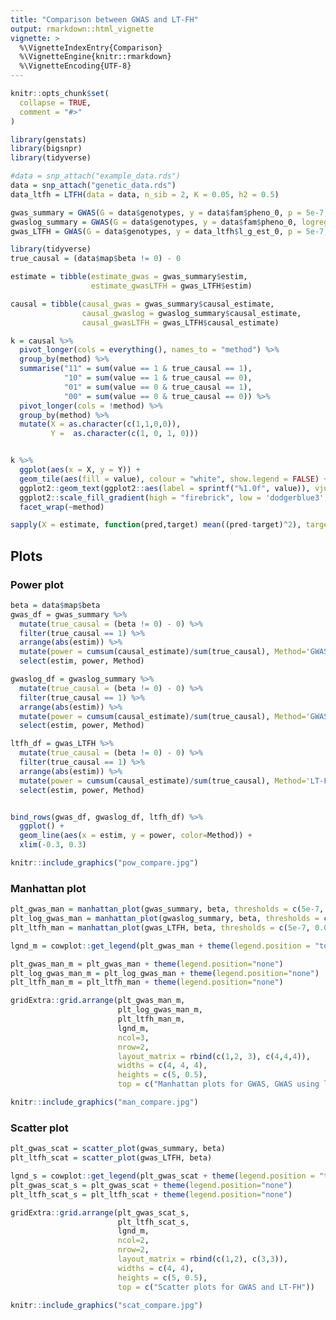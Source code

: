 ```yaml
---
title: "Comparison between GWAS and LT-FH"
output: rmarkdown::html_vignette
vignette: >
  %\VignetteIndexEntry{Comparison}
  %\VignetteEngine{knitr::rmarkdown}
  %\VignetteEncoding{UTF-8}
---
```


```r
knitr::opts_chunk$set(
  collapse = TRUE,
  comment = "#>"
)
```

```r
library(genstats)
library(bigsnpr)
library(tidyverse)
```


```r
#data = snp_attach("example_data.rds")
data = snp_attach("genetic_data.rds")
data_ltfh = LTFH(data = data, n_sib = 2, K = 0.05, h2 = 0.5)
```

```r
gwas_summary = GWAS(G = data$genotypes, y = data$fam$pheno_0, p = 5e-7, ncores = 3)
gwaslog_summary = GWAS(G = data$genotypes, y = data$fam$pheno_0, logreg = TRUE, p = 5e-7, ncores = 3)
gwas_LTFH = GWAS(G = data$genotypes, y = data_ltfh$l_g_est_0, p = 5e-7, ncores = 3)
```


```r
library(tidyverse)
true_causal = (data$map$beta != 0) - 0

estimate = tibble(estimate_gwas = gwas_summary$estim, 
                  estimate_gwasLTFH = gwas_LTFH$estim)

causal = tibble(causal_gwas = gwas_summary$causal_estimate, 
                causal_gwaslog = gwaslog_summary$causal_estimate,
                causal_gwasLTFH = gwas_LTFH$causal_estimate)

k = causal %>% 
  pivot_longer(cols = everything(), names_to = "method") %>% 
  group_by(method) %>% 
  summarise("11" = sum(value == 1 & true_causal == 1),
            "10" = sum(value == 1 & true_causal == 0),                                                
            "01" = sum(value == 0 & true_causal == 1),                                                
            "00" = sum(value == 0 & true_causal == 0)) %>% 
  pivot_longer(cols = !method) %>% 
  group_by(method) %>% 
  mutate(X = as.character(c(1,1,0,0)),
         Y =  as.character(c(1, 0, 1, 0)))


k %>% 
  ggplot(aes(x = X, y = Y)) +
  geom_tile(aes(fill = value), colour = "white", show.legend = FALSE) +
  ggplot2::geom_text(ggplot2::aes(label = sprintf("%1.0f", value)), vjust = 1) +
  ggplot2::scale_fill_gradient(high = "firebrick", low = 'dodgerblue3', trans='pseudo_log') +
  facet_wrap(~method)
```

```r
sapply(X = estimate, function(pred,target) mean((pred-target)^2), target = data$map$beta) %>% knitr::kable(col.names = "MSE")
```


## Plots

### Power plot
```r
beta = data$map$beta
gwas_df = gwas_summary %>% 
  mutate(true_causal = (beta != 0) - 0) %>%
  filter(true_causal == 1) %>%
  arrange(abs(estim)) %>%
  mutate(power = cumsum(causal_estimate)/sum(true_causal), Method='GWAS') %>%
  select(estim, power, Method)

gwaslog_df = gwaslog_summary %>% 
  mutate(true_causal = (beta != 0) - 0) %>%
  filter(true_causal == 1) %>%
  arrange(abs(estim)) %>%
  mutate(power = cumsum(causal_estimate)/sum(true_causal), Method='GWASlog') %>%
  select(estim, power, Method)

ltfh_df = gwas_LTFH %>% 
  mutate(true_causal = (beta != 0) - 0) %>%
  filter(true_causal == 1) %>%
  arrange(abs(estim)) %>%
  mutate(power = cumsum(causal_estimate)/sum(true_causal), Method='LT-FH') %>%
  select(estim, power, Method)


bind_rows(gwas_df, gwaslog_df, ltfh_df) %>%
  ggplot() + 
  geom_line(aes(x = estim, y = power, color=Method)) + 
  xlim(-0.3, 0.3)

```

```r
knitr::include_graphics("pow_compare.jpg")
```


### Manhattan plot

```r

plt_gwas_man = manhattan_plot(gwas_summary, beta, thresholds = c(5e-7, 0.05))
plt_log_gwas_man = manhattan_plot(gwaslog_summary, beta, thresholds = c(5e-7, 0.05))
plt_ltfh_man = manhattan_plot(gwas_LTFH, beta, thresholds = c(5e-7, 0.05))

lgnd_m = cowplot::get_legend(plt_gwas_man + theme(legend.position = "top"))

plt_gwas_man_m = plt_gwas_man + theme(legend.position="none")
plt_log_gwas_man_m = plt_log_gwas_man + theme(legend.position="none")
plt_ltfh_man_m = plt_ltfh_man + theme(legend.position="none")

gridExtra::grid.arrange(plt_gwas_man_m, 
                        plt_log_gwas_man_m, 
                        plt_ltfh_man_m,
                        lgnd_m, 
                        ncol=3,
                        nrow=2,
                        layout_matrix = rbind(c(1,2, 3), c(4,4,4)),
                        widths = c(4, 4, 4),  
                        heights = c(5, 0.5),
                        top = c("Manhattan plots for GWAS, GWAS using logistic regression, and LT-FH"))
```


```r
knitr::include_graphics("man_compare.jpg")
```


### Scatter plot
```r
plt_gwas_scat = scatter_plot(gwas_summary, beta)
plt_ltfh_scat = scatter_plot(gwas_LTFH, beta)

lgnd_s = cowplot::get_legend(plt_gwas_scat + theme(legend.position = "top"))
plt_gwas_scat_s = plt_gwas_scat + theme(legend.position="none")
plt_ltfh_scat_s = plt_ltfh_scat + theme(legend.position="none")

gridExtra::grid.arrange(plt_gwas_scat_s, 
                        plt_ltfh_scat_s,
                        lgnd_m, 
                        ncol=2,
                        nrow=2,
                        layout_matrix = rbind(c(1,2), c(3,3)),
                        widths = c(4, 4),  
                        heights = c(5, 0.5),
                        top = c("Scatter plots for GWAS and LT-FH"))
```

```r
knitr::include_graphics("scat_compare.jpg")
```





